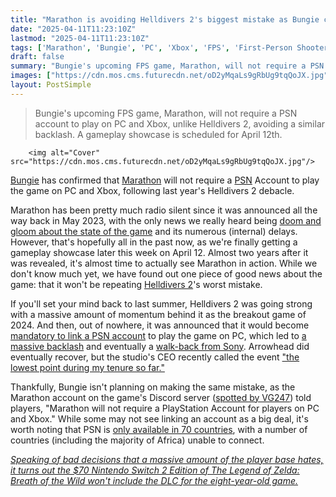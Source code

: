 ```yaml
---
title: "Marathon is avoiding Helldivers 2's biggest mistake as Bungie confirms you won't need a PSN account on PC and Xbox"
date: "2025-04-11T11:23:10Z"
lastmod: "2025-04-11T11:23:10Z"
tags: ['Marathon', 'Bungie', 'PC', 'Xbox', 'FPS', 'First-Person Shooter']
draft: false
summary: "Bungie's upcoming FPS game, Marathon, will not require a PSN account to play on PC and Xbox, unlike Helldivers 2, avoiding a similar backlash.  A gameplay showcase is scheduled for April 12th."
images: ["https://cdn.mos.cms.futurecdn.net/oD2yMqaLs9gRbUg9tqQoJX.jpg"]
layout: PostSimple
---
```

> Bungie's upcoming FPS game, Marathon, will not require a PSN account to play on PC and Xbox, unlike Helldivers 2, avoiding a similar backlash.  A gameplay showcase is scheduled for April 12th.


        <img alt="Cover" src="https://cdn.mos.cms.futurecdn.net/oD2yMqaLs9gRbUg9tqQoJX.jpg"/>
        
[Bungie](https://www.gamesradar.com/tag/bungie/) has confirmed that [Marathon](https://www.gamesradar.com/marathon-guide/) will not require a [PSN](https://www.gamesradar.com/tag/playstation-network/) Account to play the game on PC and Xbox, following last year's Helldivers 2 debacle.

Marathon has been pretty much radio silent since it was announced all the way back in May 2023, with the only news we really heard being [doom and gloom about the state of the game](https://www.gamesradar.com/games/fps/marathon-development-is-reportedly-facing-trouble-at-bungie-theres-a-reason-that-it-was-planned-for-this-year-and-slipped-a-whole-year/) and its numerous (internal) delays. However, that's hopefully all in the past now, as we're finally getting a gameplay showcase later this week on April 12. Almost two years after it was revealed, it's almost time to actually see Marathon in action. While we don't know much yet, we have found out one piece of good news about the game: that it won't be repeating [Helldivers 2](https://www.gamesradar.com/helldivers-2/)'s worst mistake.

If you'll set your mind back to last summer, Helldivers 2 was going strong with a massive amount of momentum behind it as the breakout game of 2024. And then, out of nowhere, it was announced that it would become [mandatory to link a PSN account](https://www.gamesradar.com/games/third-person-shooter/helldivers-2-pc-players-will-be-forced-to-link-to-a-psn-account-later-this-month-for-greater-security-from-sony/) to play the game on PC, which led to [a massive backlash](https://www.gamesradar.com/games/third-person-shooter/helldivers-2-steam-rating-nosedives-as-one-dev-says-refunds-and-the-145000-negative-reviews-gives-us-more-pull-in-discussions-with-sony/) and eventually a [walk-back from Sony](https://www.gamesradar.com/games/third-person-shooter/helldivers-2-players-triumph-as-sony-walks-back-psn-account-linking-decision-and-studio-ceo-says-hes-impressed-by-the-willpower-of-the-community/). Arrowhead did eventually recover, but the studio's CEO recently called the event ["the lowest point during my tenure so far."](https://www.gamesradar.com/games/third-person-shooter/games-that-get-19-percent-user-score-do-not-generally-recover-helldivers-2-ceo-reflects-on-arrowheads-summer-of-pain-and-no-mans-sky-inspired-redemption-arc/)

Thankfully, Bungie isn't planning on making the same mistake, as the Marathon account on the game's Discord server ([spotted by VG247](https://www.vg247.com/marathon-bungie-no-psn-account-required-pc-xbox)) told players, "Marathon will not require a PlayStation Account for players on PC and Xbox." While some may not see linking an account as a big deal, it's worth noting that PSN is [only available in 70 countries](https://insider-gaming.com/which-countries-have-psn/), with a number of countries (including the majority of Africa) unable to connect.

[<em>Speaking of bad decisions that a massive amount of the player base hates, it turns out the $70 Nintendo Switch 2 Edition of The Legend of Zelda: Breath of the Wild won't include the DLC for the eight-year-old game. </em>](https://www.gamesradar.com/games/the-legend-of-zelda/the-full-legend-of-zelda-breath-of-the-wild-experience-on-switch-2-will-cost-usd90-including-dlc-as-nintendo-confirms-the-expansion-pass-isnt-included-in-the-re-release/)
        
